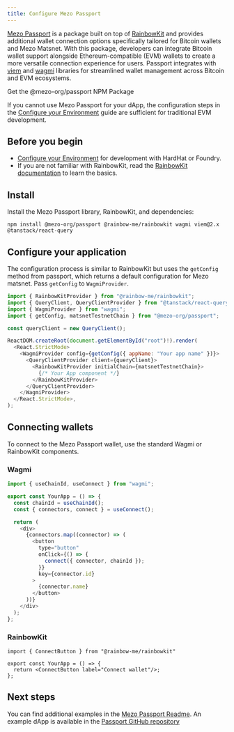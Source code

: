 ```yaml
---
title: Configure Mezo Passport
---
```



[Mezo Passport](https://www.npmjs.com/package/@mezo-org/passport) is a package built on top of [RainbowKit](https://rainbowkit.com/) and provides additional wallet connection options specifically tailored for Bitcoin wallets and Mezo Matsnet. With this package, developers can integrate Bitcoin wallet support alongside Ethereum-compatible (EVM) wallets to create a more versatile connection experience for users. Passport integrates with [viem](https://viem.sh/) and [wagmi](https://wagmi.sh/) libraries for streamlined wallet management across Bitcoin and EVM ecosystems.

<LinkButton href="https://www.npmjs.com/package/@mezo-org/passport" target="_blank" icon="external">Get the @mezo-org/passport
 NPM Package</LinkButton>

If you cannot use Mezo Passport for your dApp, the configuration steps in the [Configure your Environment](/docs/developers/getting-started/configure-environment) guide are sufficient for traditional EVM development.

## Before you begin

- [Configure your Environment](/docs/developers/getting-started/configure-environment) for development with HardHat or Foundry.
- If you are not familiar with RainbowKit, read the [RainbowKit documentation](https://www.rainbowkit.com/) to learn the basics.

## Install

Install the Mezo Passport library, RainbowKit, and dependencies:

```
npm install @mezo-org/passport @rainbow-me/rainbowkit wagmi viem@2.x @tanstack/react-query
```

## Configure your application

The configuration process is similar to RainbowKit but uses the `getConfig` method from passport, which returns a default configuration for Mezo matsnet. Pass `getConfig` to `WagmiProvider`.

```javascript
import { RainbowKitProvider } from "@rainbow-me/rainbowkit";
import { QueryClient, QueryClientProvider } from "@tanstack/react-query";
import { WagmiProvider } from "wagmi";
import { getConfig, matsnetTestnetChain } from "@mezo-org/passport";

const queryClient = new QueryClient();

ReactDOM.createRoot(document.getElementById("root")!).render(
  <React.StrictMode>
    <WagmiProvider config={getConfig({ appName: "Your app name" })}>
      <QueryClientProvider client={queryClient}>
        <RainbowKitProvider initialChain={matsnetTestnetChain}>
          {/* Your App component */}
        </RainbowKitProvider>
      </QueryClientProvider>
    </WagmiProvider>
  </React.StrictMode>,
);
```

## Connecting wallets

To connect to the Mezo Passport wallet, use the standard Wagmi or RainbowKit components.

### Wagmi

```javascript
import { useChainId, useConnect } from "wagmi";

export const YourApp = () => {
  const chainId = useChainId();
  const { connectors, connect } = useConnect();

  return (
    <div>
      {connectors.map((connector) => (
        <button
          type="button"
          onClick={() => {
            connect({ connector, chainId });
          }}
          key={connector.id}
        >
          {connector.name}
        </button>
      ))}
    </div>
  );
};
```

### RainbowKit

```
import { ConnectButton } from "@rainbow-me/rainbowkit"

export const YourApp = () => {
  return <ConnectButton label="Connect wallet"/>;
};
```

## Next steps

You can find additional examples in the [Mezo Passport Readme](https://www.npmjs.com/package/@mezo-org/passport#installation). An example dApp is available in the [Passport GitHub repository](https://github.com/mezo-org/passport/tree/main/example)